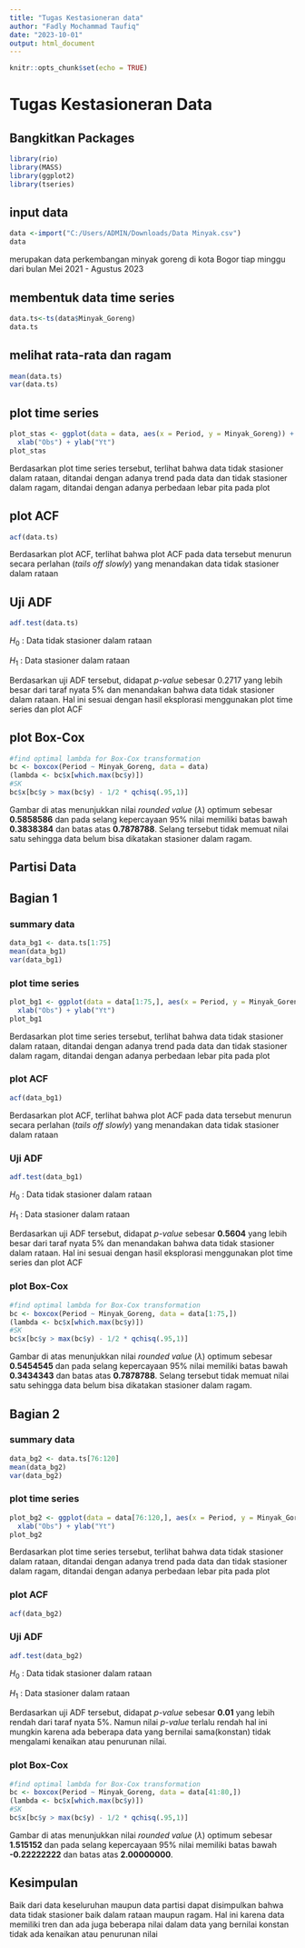 ```yaml
---
title: "Tugas Kestasioneran data"
author: "Fadly Mochammad Taufiq"
date: "2023-10-01"
output: html_document
---
```


```r
knitr::opts_chunk$set(echo = TRUE)
```
# Tugas Kestasioneran Data

## Bangkitkan Packages
```r
library(rio) 
library(MASS)
library(ggplot2)
library(tseries)
```
## input data
```r
data <-import("C:/Users/ADMIN/Downloads/Data Minyak.csv")
data
```
merupakan data perkembangan minyak goreng di kota Bogor tiap minggu dari bulan Mei 2021 - Agustus 2023

## membentuk data time series
```r
data.ts<-ts(data$Minyak_Goreng)
data.ts
```
## melihat rata-rata dan ragam
```r
mean(data.ts)
var(data.ts)
```
## plot time series
```r
plot_stas <- ggplot(data = data, aes(x = Period, y = Minyak_Goreng)) + geom_line() + theme_bw() +
  xlab("Obs") + ylab("Yt")
plot_stas
```
Berdasarkan plot time series tersebut, terlihat bahwa data tidak stasioner dalam rataan, ditandai dengan adanya trend pada data dan tidak stasioner dalam ragam, ditandai dengan adanya perbedaan lebar pita pada plot

## plot ACF
```r
acf(data.ts)
```
Berdasarkan plot ACF, terlihat bahwa plot ACF pada data tersebut menurun secara perlahan (*tails off slowly*) yang menandakan data tidak stasioner dalam rataan

## Uji ADF
```r
adf.test(data.ts)
```
$H_0$ : Data tidak stasioner dalam rataan

$H_1$ : Data stasioner dalam rataan

Berdasarkan uji ADF tersebut, didapat *p-value* sebesar 0.2717 yang lebih besar dari taraf nyata 5% dan menandakan bahwa data tidak stasioner dalam rataan. Hal ini sesuai dengan hasil eksplorasi menggunakan plot time series dan plot ACF

## plot Box-Cox
```r
#find optimal lambda for Box-Cox transformation 
bc <- boxcox(Period ~ Minyak_Goreng, data = data)
(lambda <- bc$x[which.max(bc$y)])
#SK 
bc$x[bc$y > max(bc$y) - 1/2 * qchisq(.95,1)]
```
Gambar di atas menunjukkan nilai *rounded value* ($\lambda$) optimum sebesar **0.5858586** dan pada selang kepercayaan 95% nilai memiliki batas bawah **0.3838384** dan batas atas **0.7878788**. Selang tersebut tidak memuat nilai satu sehingga data belum bisa dikatakan stasioner dalam ragam.


## Partisi Data

## Bagian 1

### summary data
```r
data_bg1 <- data.ts[1:75]
mean(data_bg1)
var(data_bg1)
```
### plot time series
```r
plot_bg1 <- ggplot(data = data[1:75,], aes(x = Period, y = Minyak_Goreng)) + geom_line() + theme_bw() +
  xlab("Obs") + ylab("Yt")
plot_bg1
```
Berdasarkan plot time series tersebut, terlihat bahwa data tidak stasioner dalam rataan, ditandai dengan adanya trend pada data dan tidak stasioner dalam ragam, ditandai dengan adanya perbedaan lebar pita pada plot

### plot ACF
```r
acf(data_bg1)
```
Berdasarkan plot ACF, terlihat bahwa plot ACF pada data tersebut menurun secara perlahan (*tails off slowly*) yang menandakan data tidak stasioner dalam rataan

### Uji ADF
```r
adf.test(data_bg1)
```
$H_0$ : Data tidak stasioner dalam rataan

$H_1$ : Data stasioner dalam rataan

Berdasarkan uji ADF tersebut, didapat *p-value* sebesar **0.5604** yang lebih besar dari taraf nyata 5% dan menandakan bahwa data tidak stasioner dalam rataan. Hal ini sesuai dengan hasil eksplorasi menggunakan plot time series dan plot ACF

### plot Box-Cox
```r
#find optimal lambda for Box-Cox transformation 
bc <- boxcox(Period ~ Minyak_Goreng, data = data[1:75,])
(lambda <- bc$x[which.max(bc$y)])
#SK 
bc$x[bc$y > max(bc$y) - 1/2 * qchisq(.95,1)]
```
Gambar di atas menunjukkan nilai *rounded value* ($\lambda$) optimum sebesar **0.5454545** dan pada selang kepercayaan 95% nilai memiliki batas bawah **0.3434343** dan batas atas **0.7878788**. Selang tersebut tidak memuat nilai satu sehingga data belum bisa dikatakan stasioner dalam ragam.


## Bagian 2

### summary data
```r
data_bg2 <- data.ts[76:120]
mean(data_bg2)
var(data_bg2)
```
### plot time series
```r
plot_bg2 <- ggplot(data = data[76:120,], aes(x = Period, y = Minyak_Goreng)) + geom_line() + theme_bw() +
  xlab("Obs") + ylab("Yt")
plot_bg2
```
Berdasarkan plot time series tersebut, terlihat bahwa data tidak stasioner dalam rataan, ditandai dengan adanya trend pada data dan tidak stasioner dalam ragam, ditandai dengan adanya perbedaan lebar pita pada plot

### plot ACF
```r
acf(data_bg2)
```
### Uji ADF
```r
adf.test(data_bg2)
```
$H_0$ : Data tidak stasioner dalam rataan

$H_1$ : Data stasioner dalam rataan

Berdasarkan uji ADF tersebut, didapat *p-value* sebesar **0.01** yang lebih rendah dari taraf nyata 5%. Namun nilai *p-value* terlalu rendah hal ini mungkin karena ada beberapa data yang bernilai sama(konstan) tidak mengalami kenaikan atau penurunan nilai.

### plot Box-Cox
```r
#find optimal lambda for Box-Cox transformation 
bc <- boxcox(Period ~ Minyak_Goreng, data = data[41:80,])
(lambda <- bc$x[which.max(bc$y)])
#SK 
bc$x[bc$y > max(bc$y) - 1/2 * qchisq(.95,1)]
```
Gambar di atas menunjukkan nilai *rounded value* ($\lambda$) optimum sebesar **1.515152** dan pada selang kepercayaan 95% nilai memiliki batas bawah **-0.22222222** dan batas atas **2.00000000**. 

## Kesimpulan
Baik dari data keseluruhan maupun data partisi dapat disimpulkan bahwa data tidak stasioner baik dalam rataan maupun ragam. Hal ini karena data memiliki tren dan ada juga beberapa nilai dalam data yang bernilai konstan tidak ada kenaikan atau penurunan nilai
